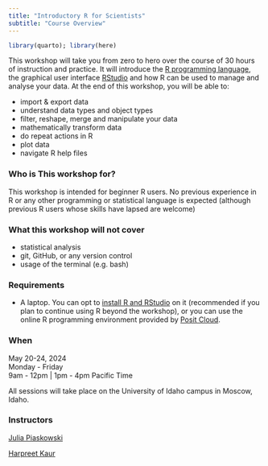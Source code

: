```yaml
---
title: "Introductory R for Scientists"
subtitle: "Course Overview"
---
```


```r
library(quarto); library(here)
```


This workshop will take you from zero to hero over the course of 30 hours of instruction and practice. It will introduce the [R programming language](https://www.r-project.org/), the graphical user interface [RStudio](https://www.rstudio.com/products/rstudio/) and how R can be used to manage and analyse your data. At the end of this workshop, you will be able to:

-   import & export data
-   understand data types and object types
-   filter, reshape, merge and manipulate your data
-   mathematically transform data
-   do repeat actions in R
-   plot data
-   navigate R help files

### Who is This workshop for?

This workshop is intended for beginner R users. No previous experience in R or any other programming or statistical language is expected (although previous R users whose skills have lapsed are welcome)

### What this workshop will not cover

-   statistical analysis
-   git, GitHub, or any version control
-   usage of the terminal (e.g. bash)


### Requirements

-   A laptop. You can opt to [install R and RStudio](r-installation-instructions.qmd) on it (recommended if you plan to continue using R beyond the workshop), or you can use the online R programming environment provided by [Posit Cloud](https://posit.cloud/).

### When

May 20-24, 2024\
Monday - Friday\
9am - 12pm | 1pm - 4pm Pacific Time

All sessions will take place on the University of Idaho campus in Moscow, Idaho.



### Instructors

[Julia Piaskowski](https://www.uidaho.edu/cals/statistical-programs/people/julia-piaskowski)

[Harpreet Kaur](https://www.uidaho.edu/cals/people/harpreet-kaur)

